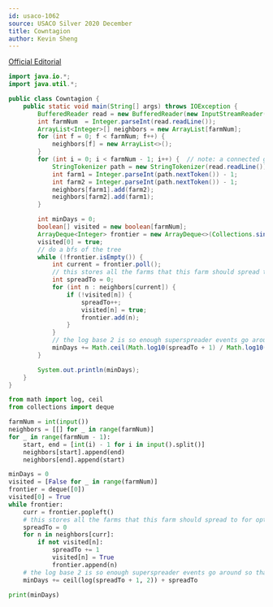 ```yaml
---
id: usaco-1062
source: USACO Silver 2020 December
title: Cowntagion
author: Kevin Sheng
---
```


[Official Editorial](http://www.usaco.org/current/data/sol_prob1_silver_dec20.html)

<LanguageSection>

<JavaSection>

```java
import java.io.*;
import java.util.*;

public class Cowntagion {
    public static void main(String[] args) throws IOException {
        BufferedReader read = new BufferedReader(new InputStreamReader(System.in));
        int farmNum  = Integer.parseInt(read.readLine());
        ArrayList<Integer>[] neighbors = new ArrayList[farmNum];
        for (int f = 0; f < farmNum; f++) {
            neighbors[f] = new ArrayList<>();
        }
        for (int i = 0; i < farmNum - 1; i++) {  // note: a connected graph with n nodes and n - 1 edges is always a tree
            StringTokenizer path = new StringTokenizer(read.readLine());
            int farm1 = Integer.parseInt(path.nextToken()) - 1;
            int farm2 = Integer.parseInt(path.nextToken()) - 1;
            neighbors[farm1].add(farm2);
            neighbors[farm2].add(farm1);
        }

        int minDays = 0;
        boolean[] visited = new boolean[farmNum];
        ArrayDeque<Integer> frontier = new ArrayDeque<>(Collections.singletonList(0));
        visited[0] = true;
        // do a bfs of the tree
        while (!frontier.isEmpty()) {
            int current = frontier.poll();
            // this stores all the farms that this farm should spread to for optimal spreading
            int spreadTo = 0;
            for (int n : neighbors[current]) {
                if (!visited[n]) {
                    spreadTo++;
                    visited[n] = true;
                    frontier.add(n);
                }
            }
            // the log base 2 is so enough superspreader events go around so that there are enough cows, and then we need to add the length of spreadTo so the cows can actually go to the other farms
            minDays += Math.ceil(Math.log10(spreadTo + 1) / Math.log10(2)) + spreadTo;
        }

        System.out.println(minDays);
    }
}
```

</JavaSection>


<PySection>

```py
from math import log, ceil
from collections import deque

farmNum = int(input())
neighbors = [[] for _ in range(farmNum)]
for _ in range(farmNum - 1):
    start, end = [int(i) - 1 for i in input().split()]
    neighbors[start].append(end)
    neighbors[end].append(start)

minDays = 0
visited = [False for _ in range(farmNum)]
frontier = deque([0])
visited[0] = True
while frontier:
    curr = frontier.popleft()
    # this stores all the farms that this farm should spread to for optimal spreading
    spreadTo = 0
    for n in neighbors[curr]:
        if not visited[n]:
            spreadTo += 1
            visited[n] = True
            frontier.append(n)
    # the log base 2 is so enough superspreader events go around so that there are enough cows, and then we need to add the length of spreadTo so the cows can actually go to the other farms
    minDays += ceil(log(spreadTo + 1, 2)) + spreadTo

print(minDays)
```

</PySection>

</LanguageSection>
